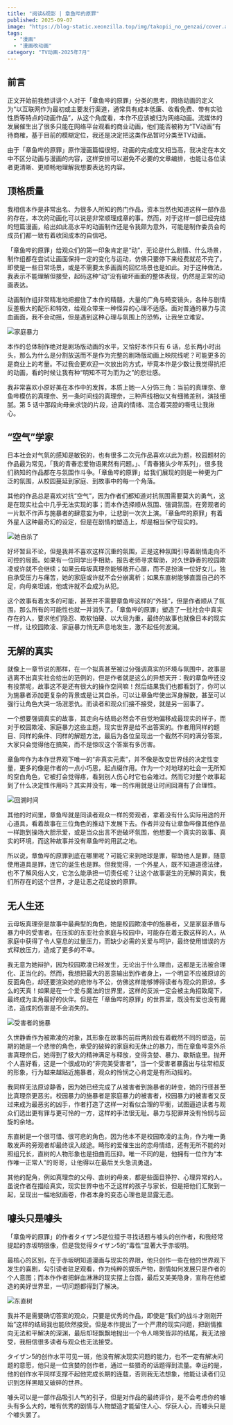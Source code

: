 ```yaml
---
title: "阅读&观影 | 章鱼哔的原罪"
published: 2025-09-07
image: "https://blog-static.xeonzilla.top/img/takopii_no_genzai/cover.avif"
tags: 
  - "漫画"
  - "漫画改动画"
category: "TV动画-2025年7月"
---
```


## 前言

正文开始前我想讲讲个人对于「章鱼哔的原罪」分类的思考，网络动画的定义为“以互联网作为最初或主要发行渠道，通常具有成本低廉、收看免费、带有实验性质等特点的动画作品”，从这个角度看，本作不应该被归为网络动画。流媒体的发展催生出了很多只能在网络平台观看的商业动画，他们能否被称为“TV动画”有待商榷，基于目前的模糊定位，我还是决定把这类作品暂时分类至TV动画。

由于「章鱼哔的原罪」原作漫画篇幅很短，动画的完成度又相当高，我决定在本文中不区分动画与漫画的内容，这样安排可以避免不必要的文章编排，也能让各位读者更清晰、更顺畅地理解我想要表达的内容。

## 顶格质量

我相信本作是非常出名、为很多人所知的热门作品，资本当然也知道这样一部作品的存在，本次的动画化可以说是非常顺理成章的事。然而，对于这样一部已经完结的短篇漫画，给出如此高水平的动画制作还是令我颇为意外，可能是制作委员会的成员们都一致有着收回成本的自信吧。

「章鱼哔的原罪」给观众们的第一印象肯定是“动”，无论是什么剧情、什么场景，制作组都在尝试让画面保持一定的变化与运动，仿佛只要停下来经费就花不完了。即使是一些日常场景，或是不需要太多画面的回忆场景也是如此。对于这种做法，我表示不能理解但接受，起码这种“动”没有破坏画面的整体表现，仍然是正常的动画表达。

动画制作组非常精准地把握住了本作的精髓，大量的广角与畸变镜头，各种与剧情反差极大的配乐和特效，给观众带来一种怪异的心理不适感。面对普通的暴力与流血画面，我不会动摇，但是遇到这种心理与氛围上的恐怖，让我坐立难安。

![家庭暴力](https://blog-static.xeonzilla.top/img/takopii_no_genzai/01.avif "家庭暴力")

本作的总体制作绝对是剧场版动画的水平，又恰好本作只有 6 话，总长两小时出头，那么为什么是分割放送而不是作为完整的剧场版动画上映院线呢？可能更多的是商业上的考量。不过我会更欢迎一次放出的方式，毕竟本作是少数让我觉得抗拒的动画，看的时候让我有种“明知不可为而为之”的悲壮感。

我非常喜欢小原好美在本作中的发挥，本质上她一人分饰三角：当前的真理奈、章鱼哔模仿的真理奈、另一条时间线的真理奈，三种声线相似又有细微差别，演技细腻。第 5 话中那段向母亲求饶的片段，迫真的情绪、混合着哭腔的嘶吼让我揪心。

## “空气”学家

日本社会对气氛的感知是敏锐的，也有很多二次元作品喜欢以此为题，校园题材的作品最为常见，「我的青春恋爱物语果然有问题。」、「青春猪头少年系列」，很多我们熟知的作品都在与氛围作斗争。「章鱼哔的原罪」给我们展现的则是一种更为广泛的氛围，从校园蔓延到家庭、到故事中的每一个角落。

其他的作品总是喜欢对抗“空气”，因为作者们都知道对抗氛围需要莫大的勇气，这是在现实社会中几乎无法实现的事；而本作选择顺从氛围、强调氛围，在旁观者的一片默不作声与施暴者的肆意妄为中，让悲剧一次次上演。「章鱼哔的原罪」有着外星人这种最奇幻的设定，但是在剧情的塑造上，却是相当保守现实的。

![她自杀了](https://blog-static.xeonzilla.top/img/takopii_no_genzai/02.avif "她自杀了")

好坏暂且不论，但是我并不喜欢这样沉重的氛围，正是这种氛围引导着剧情走向不可控的局面。如果有一位同学出手相助，报告老师寻求帮助，对久世静香的校园欺凌或许就不会继续；如果云母坂真理奈能够敞开心扉，而不是扮演一位好女儿，独自承受压力与痛苦，她的家庭或许就不会分崩离析；如果东直树能够直面自己的不足，向母亲坦诚，他或许就不会成为从犯。

这个故事有着太多的可能，甚至并不需要章鱼哔这样的“外挂”，但是作者顺从了氛围，那么所有的可能性也就一并消失了。「章鱼哔的原罪」塑造了一批社会中真实存在的人，要求他们隐忍、欺软怕硬、以大局为重，最终的故事也就像日本的现实一样，让校园欺凌、家庭暴力悄无声息地发生，激不起任何波澜。

## 无解的真实

就像上一章节说的那样，在一个拟真甚至被过分强调真实的环境与氛围中，故事是逃离不出真实社会给出的范例的，但是作者就是这么的异想天开：我的章鱼哔还没有投票呢，故事这不是还有很大的操作空间嘛！然后结果我们也都看到了，你可以为施暴者添加更复杂的背景或是让其自杀，可以让章鱼哔使出浑身解数，甚至可以强行让角色大哭一场泯恩仇。而读者和观众们接不接受，就是另一回事了。

一个想要强调真实的故事，其走向与结局必然会不自觉地偏移成最现实的样子，而对于校园欺凌、家庭暴力这些主题，现实世界是给不出答案的。作者用同样的题目、同样的条件、同样的解题方法，最后为各位呈现出一个截然不同的满分答案，大家只会觉得他在搞笑，而不是惊叹这个答案有多厉害。

章鱼哔作为本作世界观下唯一的“非真实元素”，并不像是改变世界线的决定性变量，更多的像是作者的一点小巧思，起点缀作用。作为一个对地球的社会一无所知的空白角色，它被打会觉得疼，看到别人伤心时它也会难过。然而它对整个故事起到了什么决定性作用吗？其实并没有，唯一的作用就是让时间回溯有了合理性。

![回溯时间](https://blog-static.xeonzilla.top/img/takopii_no_genzai/03.avif "回溯时间")

其他的时间里，章鱼哔就是同读者观众一样的旁观者，拿着没有什么实际用途的开心道具，看着故事在三位角色的推动下发展下去。作者并没有让章鱼哔像其他作品一样跑到操场大胆示爱，或是当众出言不逊破坏氛围，他想要一个真实的故事、真实的环境，而这种故事并没有章鱼哔的用武之地。

所以说，章鱼哔的原罪到底在哪里呢？可能它来到地球是罪，帮助他人是罪，随意使用道具是罪，连它的诞生也是罪。但我觉得，一个外星人，既不知道道德法律，也不了解风俗人文，它怎么能承担一切责任呢？让这个故事诞生的无解的真实，我们所存在的这个世界，才是让恶之花绽放的原罪。

## 无人生还

云母坂真理奈是故事中最典型的角色，她是校园欺凌中的施暴者，又是家庭矛盾与暴力中的受害者。在压抑的东亚社会家庭与校园中，可能存在着无数这样的人，从家庭中获得了令人窒息的过量压力，而缺少必需的关爱与呵护，最终使用错误的方式释放压力，造成了更多的不幸。

我无意为她辩护，因为校园欺凌已经发生，无论出于什么理由，这都是无法被合理化、正当化的。然而，我想把最大的恶意输出到作者身上，一个明显不应被原谅的反面角色，却还要渲染她的悲惨与不公，仿佛这样能够博得读者与观众的原谅，多么的天真！如果是在一个爱与魔法的世界里，这样的反派一定会被主角招致麾下，最终成为主角最好的伙伴。但是在「章鱼哔的原罪」的世界里，既没有爱也没有魔法，造成的伤害是不会消失的。

![受害者的施暴](https://blog-static.xeonzilla.top/img/takopii_no_genzai/04.avif "受害者的施暴")

久世静香作为被欺凌的对象，其形象在故事的前后两阶段有着截然不同的塑造，前期的她是一个悲惨的角色，承受的破碎的家庭和无休止的暴力，而在章鱼哔意外杀害真理奈后，她得到了极大的精神满足与释放，变得贪婪、暴力、歇斯底里。抛开个人喜好看，这是一个很成功的“非完美受害者”，当一个受害者暴露出与往常相反的形象，行为越来越贴近施暴者，观众的怜悯之心肯定是有所动摇的。

我同样无法原谅静香，因为她已经完成了从被害者到施暴者的转变，她的行径甚至比真理奈更恶劣。校园暴力的施暴者是家庭暴力的被害者，校园暴力的被害者又反过来成为最恶劣的凶手，作者打造了这样一对看似合理的平衡，试图逼迫读者与观众们选出更有罪与更可怜的一方，这样的手法很无耻。暴力与犯罪并没有怜悯与回旋的余地。

东直树是一个很可惜、很可悲的角色，因为他本不是校园欺凌的主角，作为唯一勇敢发声的旁观者却最终误入歧途。畸形的爱催生出的恋母情结，还有无所不能的对照组兄长，直树的人物形象也是扭曲而压抑。唯一不同的是，他拥有一位作为“本作唯一正常人”的哥哥，让他得以在最后关头急流勇退。

其他的配角，例如真理奈的父母、直树的母亲，都是些面目狰狞、心理异常的人。虽说作者在描绘真实，现实世界中也不乏这样的孩子与家长，但是把他们汇聚到一起，呈现出一幅地狱画卷，作者本身的变态心理也是显露无遗。

## 噱头只是噱头

「章鱼哔的原罪」的作者タイザン5是位擅于寻找话题与噱头的创作者，和我经常提起的赤坂明很像，但是我觉得タイザン5的“毒性”显著大于赤坂明。

最核心的区别，在于赤坂明知道漫画与现实的界限，他只创作一些在他的世界观下发生的喜剧，勾引读者驻足观看，作为纯粹的娱乐产物，剧情如何发展只是作者的个人意图；而本作作者把鲜血淋淋的现实摆上台面，最后又美美隐身，宣称在他塑造的美好世界里，一切问题都得到了解决。

![东直树](https://blog-static.xeonzilla.top/img/takopii_no_genzai/05.avif "东直树")

我并不是需要确切答案的观众，只要是优秀的作品，即使是“我们的战斗才刚刚开始”这样的结局我也能欣然接受。但是本作提出了一个严肃的现实问题，把剧情推向无法和平解决的深渊，最后却轻飘飘地抛出一个令人啼笑皆非的结尾，我无法接受，我相信很多读者与观众也无法接受。

タイザン5的创作水平可见一斑，他没有解决现实问题的能力，也不一定有解决问题的意愿，他只是一位贪婪的创作者，通过一些猎奇的话题得到流量。幸运的是，他的创作水平同样支撑不起他完成长期的连载，否则我无法想象，他能让读者们见识到怎样黑暗又破碎的世界。

噱头可以是一部作品吸引人气的引子，但是对作品的最终评价，是不会考虑你的噱头有多么大的，唯有优秀的剧情与人物塑造才能留住人心、俘获人心，而噱头只是个噱头罢了。
